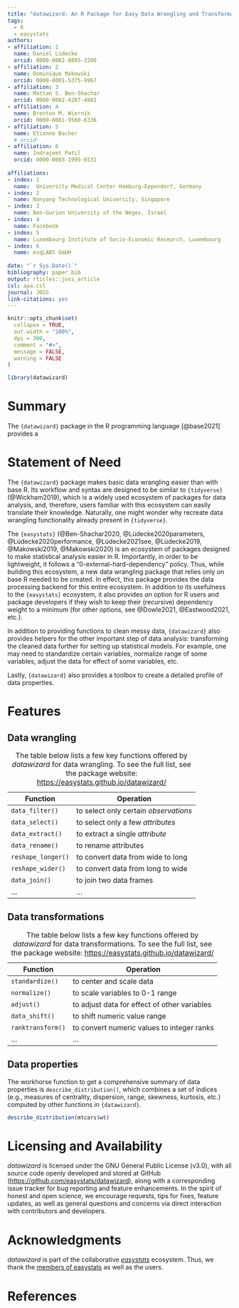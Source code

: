 ```yaml
---
title: "datawizard: An R Package for Easy Data Wrangling and Transformations"
tags:
  - R
  - easystats
authors:
- affiliation: 1
  name: Daniel Lüdecke
  orcid: 0000-0002-8895-3206
- affiliation: 2
  name: Dominique Makowski
  orcid: 0000-0001-5375-9967
- affiliation: 3
  name: Mattan S. Ben-Shachar
  orcid: 0000-0002-4287-4801
- affiliation: 4
  name: Brenton M. Wiernik
  orcid: 0000-0001-9560-6336
- affiliation: 5
  name: Etienne Bacher
  # orcid: 
- affiliation: 6
  name: Indrajeet Patil
  orcid: 0000-0003-1995-6531
  
affiliations:
- index: 1
  name:  University Medical Center Hamburg-Eppendorf, Germany
- index: 2
  name: Nanyang Technological University, Singapore
- index: 3
  name: Ben-Gurion University of the Negev, Israel
- index: 4
  name: Facebook
- index: 5
  name: Luxembourg Institute of Socio-Economic Research, Luxembourg
- index: 6
  name: esqLABS GmbH
  
date: "`r Sys.Date()`"
bibliography: paper.bib
output: rticles::joss_article
csl: apa.csl
journal: JOSS
link-citations: yes
---
```


```r
knitr::opts_chunk$set(
  collapse = TRUE,
  out.width = "100%",
  dpi = 300,
  comment = "#>",
  message = FALSE,
  warning = FALSE
)

library(datawizard)
```

# Summary

The `{datawizard}` package in the R programming language [@base2021] provides a

# Statement of Need

The `{datawizard}` package makes basic data wrangling easier than with base R. Its workflow and syntax are designed to be similar to `{tidyverse}` (@Wickham2019), which is a widely used ecosystem of packages for data analysis, and, therefore, users familiar with this ecosystem can easily translate their knowledge. Naturally, one might wonder why recreate data wrangling functionality already present in `{tidyverse}`.

The `{easystats}` (@Ben-Shachar2020, @Lüdecke2020parameters, @Lüdecke2020performance, @Lüdecke2021see, @Lüdecke2019, @Makowski2019, @Makowski2020) is an ecosystem of packages designed to make statistical analysis easier in R. Importantly, in order to be lightweight, it follows a "0-external-hard-dependency" policy. Thus, while building this ecosystem, a new data wrangling package that relies only on base R needed to be created.
In effect, this package provides the data processing backend for this entire ecosystem.
In addition to its usefulness to the `{easystats}` ecosystem, it also provides *an* option for R users and package developers if they wish to keep their (recursive) dependency weight to a minimum (for other options, see @Dowle2021, @Eastwood2021, etc.).

In addition to providing functions to clean messy data, `{datawizard}` also provides helpers for the other important step of data analysis: transforming the cleaned data further for setting up statistical models. For example, one may need to standardize certain variables, normalize range of some variables, adjust the data for effect of some variables, etc.

Lastly, `{datawizard}` also provides a toolbox to create a detailed profile of data properties.

# Features

## Data wrangling

Function           | Operation                             |
------------------ | --------------------------------------|
`data_filter()`    | to select only certain *observations* |
`data_select()`    | to select only a few *attributes*     |
`data_extract()`   | to extract a single *attribute*       |
`data_rename()`    | to rename attributes                  |
`reshape_longer()` | to convert data from wide to long     |
`reshape_wider()`  | to convert data from long to wide     |
`data_join()`      | to join two data frames               |
    ...            |        ...                            |

Table: The table below lists a few key functions offered by *datawizard* for data wrangling. To see the full list, see the package website: <https://easystats.github.io/datawizard/>

## Data transformations

Function           | Operation                                     |
------------------ | ----------------------------------------------|
`standardize()`    | to center and scale data                      |
`normalize()`      | to scale variables to 0-1 range               |
`adjust()`         | to adjust data for effect of other variables  |
`data_shift()`     | to shift numeric value range                  |
`ranktransform()`  | to convert numeric values to integer ranks    |
    ...            |        ...                                    |

Table: The table below lists a few key functions offered by *datawizard* for data transformations. To see the full list, see the package website: <https://easystats.github.io/datawizard/>

## Data properties

The workhorse function to get a comprehensive summary of data properties is `describe_distribution()`, which combines a set of indices (e.g., measures of centrality, dispersion, range, skewness, kurtosis, etc.) computed by other functions in `{datawizard}`.

```r
describe_distribution(mtcars$wt)
```


# Licensing and Availability

*datawizard* is licensed under the GNU General Public License (v3.0), with all source code openly developed and stored at GitHub (<https://github.com/easystats/datawizard>), along with a corresponding issue tracker for bug reporting and feature enhancements. In the spirit of honest and open science, we encourage requests, tips for fixes, feature updates, as well as general questions and concerns via direct interaction with contributors and developers.

# Acknowledgments

*datawizard* is part of the collaborative [*easystats*](https://github.com/easystats/easystats) ecosystem. Thus, we thank the [members of easystats](https://github.com/orgs/easystats/people) as well as the users.

# References
